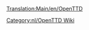 [[Translation:Main/en/OpenTTD]]
{{en/Bilingual box| Nl
| Een categorie voor artikelen die deel uitmaken van de handleiding.
Artikelen met de sjabloon [[Template/nl/Inhoudsopgave|Template:Inhoudsopgave/Nl]] worden automatisch toegevoegd aan deze categorie.
| A Category for Manual related pages.
Articles that are called by [[Template/nl/Inhoudsopgave|Template:Inhoudsopgave/Nl]] are automatically placed here.}}

[[Category:nl/OpenTTD Wiki]]
